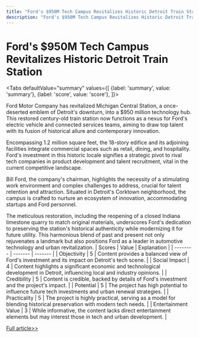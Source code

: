 ```yaml
---
title: "Ford's $950M Tech Campus Revitalizes Historic Detroit Train Station"
description: "Ford's $950M Tech Campus Revitalizes Historic Detroit Train Station"
---
```



# Ford's $950M Tech Campus Revitalizes Historic Detroit Train Station


<Tabs
	defaultValue="summary"
	values={[
	{label: 'summary', value: 'summary'},
	{label: 'score', value: 'score'},
]}>
<TabItem value="summary">


Ford Motor Company has revitalized Michigan Central Station, a once-deserted emblem of Detroit's downturn, into a $950 million technology hub. This restored century-old train station now functions as a nexus for Ford's electric vehicle and connected services teams, aiming to draw top talent with its fusion of historical allure and contemporary innovation.

Encompassing 1.2 million square feet, the 18-story edifice and its adjoining facilities integrate commercial spaces such as retail, dining, and hospitality. Ford's investment in this historic locale signifies a strategic pivot to rival tech companies in product development and talent recruitment, vital in the current competitive landscape.

Bill Ford, the company's chairman, highlights the necessity of a stimulating work environment and complex challenges to address, crucial for talent retention and attraction. Situated in Detroit's Corktown neighborhood, the campus is crafted to nurture an ecosystem of innovation, accommodating startups and Ford personnel.

The meticulous restoration, including the reopening of a closed Indiana limestone quarry to match original materials, underscores Ford's dedication to preserving the station's historical authenticity while modernizing it for future utility. This harmonious blend of past and present not only rejuvenates a landmark but also positions Ford as a leader in automotive technology and urban revitalization.
</TabItem>
<TabItem value="score">
	| Scores     | Value   | Explanation |
	| -------- | ------- | ------- |
	| Objectivity  | 5    | Content provides a balanced view of Ford's investment and its impact on Detroit's tech scene.    |
	| Social Impact | 4     | Content highlights a significant economic and technological development in Detroit, influencing local and industry opinions.    |
	| Credibility    | 5    | Content is credible, backed by details of Ford's investment and the project's impact.    |
	| Potential    | 5    | The project has high potential to influence future tech investments and urban renewal strategies.    |
	| Practicality    | 5    | The project is highly practical, serving as a model for blending historical preservation with modern tech needs.    |
	| Entertainment Value    | 3    | While informative, the content lacks direct entertainment elements but may interest those in tech and urban development.    |
</TabItem>
</Tabs>

[Full article>>](https://www.cnbc.com/2024/06/03/ford-michigan-central-station-campus.html)
